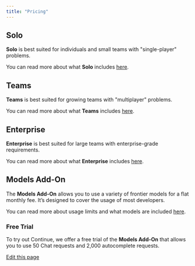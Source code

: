 ```yaml
---
title: "Pricing"
---
```


## Solo[​](#solo "Direct link to Solo")

**Solo** is best suited for individuals and small teams with "single-player" problems.

You can read more about what **Solo** includes [here](https://hub.continue.dev/pricing).

## Teams[​](#teams "Direct link to Teams")

**Teams** is best suited for growing teams with "multiplayer" problems.

You can read more about what **Teams** includes [here](https://hub.continue.dev/pricing).

## Enterprise[​](#enterprise "Direct link to Enterprise")

**Enterprise** is best suited for large teams with enterprise-grade requirements.

You can read more about what **Enterprise** includes [here](https://hub.continue.dev/pricing).

## Models Add-On[​](#models-add-on "Direct link to Models Add-On")

The **Models Add-On** allows you to use a variety of frontier models for a flat monthly fee. It’s designed to cover the usage of most developers.

You can read more about usage limits and what models are included [here](https://hub.continue.dev/pricing).

### Free Trial[​](#free-trial "Direct link to Free Trial")

To try out Continue, we offer a free trial of the **Models Add-On** that allows you to use 50 Chat requests and 2,000 autocomplete requests.

[Edit this page](https://github.com/continuedev/continue/tree/main/docs/docs/hub/governance/pricing.md)
